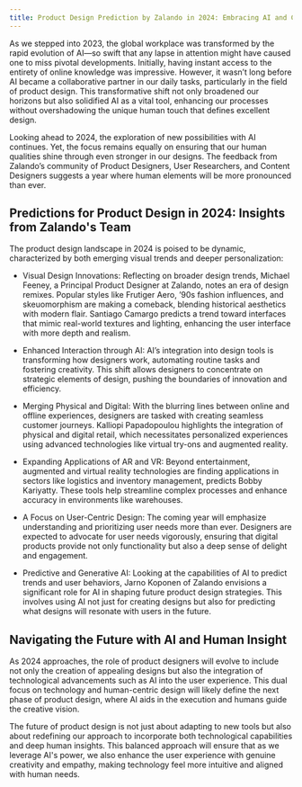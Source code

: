 ```yaml
---
title: Product Design Prediction by Zalando in 2024: Embracing AI and Celebrating Humanness
---
```


As we stepped into 2023, the global workplace was transformed by the rapid evolution of AI—so swift that any lapse in attention might have caused one to miss pivotal developments. Initially, having instant access to the entirety of online knowledge was impressive. However, it wasn’t long before AI became a collaborative partner in our daily tasks, particularly in the field of product design. This transformative shift not only broadened our horizons but also solidified AI as a vital tool, enhancing our processes without overshadowing the unique human touch that defines excellent design.

Looking ahead to 2024, the exploration of new possibilities with AI continues. Yet, the focus remains equally on ensuring that our human qualities shine through even stronger in our designs. The feedback from Zalando’s community of Product Designers, User Researchers, and Content Designers suggests a year where human elements will be more pronounced than ever.

<h2>Predictions for Product Design in 2024: Insights from Zalando's Team</h2>

The product design landscape in 2024 is poised to be dynamic, characterized by both emerging visual trends and deeper personalization:

- Visual Design Innovations: Reflecting on broader design trends, Michael Feeney, a Principal Product Designer at Zalando, notes an era of design remixes. Popular styles like Frutiger Aero, ’90s fashion influences, and skeuomorphism are making a comeback, blending historical aesthetics with modern flair. Santiago Camargo predicts a trend toward interfaces that mimic real-world textures and lighting, enhancing the user interface with more depth and realism.

- Enhanced Interaction through AI: AI’s integration into design tools is transforming how designers work, automating routine tasks and fostering creativity. This shift allows designers to concentrate on strategic elements of design, pushing the boundaries of innovation and efficiency.

- Merging Physical and Digital: With the blurring lines between online and offline experiences, designers are tasked with creating seamless customer journeys. Kalliopi Papadopoulou highlights the integration of physical and digital retail, which necessitates personalized experiences using advanced technologies like virtual try-ons and augmented reality.

- Expanding Applications of AR and VR: Beyond entertainment, augmented and virtual reality technologies are finding applications in sectors like logistics and inventory management, predicts Bobby Kariyatty. These tools help streamline complex processes and enhance accuracy in environments like warehouses.

- A Focus on User-Centric Design: The coming year will emphasize understanding and prioritizing user needs more than ever. Designers are expected to advocate for user needs vigorously, ensuring that digital products provide not only functionality but also a deep sense of delight and engagement.

- Predictive and Generative AI: Looking at the capabilities of AI to predict trends and user behaviors, Jarno Koponen of Zalando envisions a significant role for AI in shaping future product design strategies. This involves using AI not just for creating designs but also for predicting what designs will resonate with users in the future.

<h2>Navigating the Future with AI and Human Insight</h2>

As 2024 approaches, the role of product designers will evolve to include not only the creation of appealing designs but also the integration of technological advancements such as AI into the user experience. This dual focus on technology and human-centric design will likely define the next phase of product design, where AI aids in the execution and humans guide the creative vision.

The future of product design is not just about adapting to new tools but also about redefining our approach to incorporate both technological capabilities and deep human insights. This balanced approach will ensure that as we leverage AI's power, we also enhance the user experience with genuine creativity and empathy, making technology feel more intuitive and aligned with human needs.
